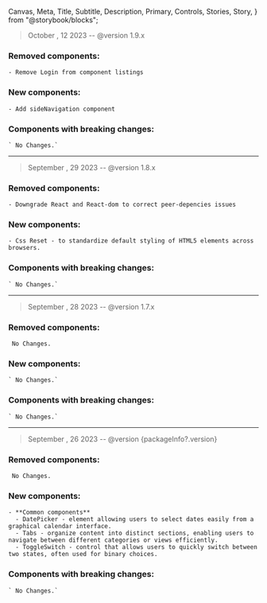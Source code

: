   Canvas,
  Meta,
  Title,
  Subtitle,
  Description,
  Primary,
  Controls,
  Stories,
  Story,
} from "@storybook/blocks";


<Meta title="ChangeLog" />

> October , 12 2023  -- @version 1.9.x

### Removed components:
    - Remove Login from component listings

### New components:
    - Add sideNavigation component

### Components with breaking changes:
    ` No Changes.`

----

> September , 29 2023  -- @version 1.8.x

### Removed components:
    - Downgrade React and React-dom to correct peer-depencies issues

### New components:
    - Css Reset - to standardize default styling of HTML5 elements across browsers.

### Components with breaking changes:
    ` No Changes.`

----

> September , 28 2023  -- @version 1.7.x

### Removed components:
` No Changes.`

### New components:
    ` No Changes.` 

### Components with breaking changes:
    ` No Changes.`

----

> September , 26 2023  -- @version {packageInfo?.version}

### Removed components:
` No Changes.`

### New components:

    - **Common components**
      - DatePicker - element allowing users to select dates easily from a graphical calendar interface.
      - Tabs - organize content into distinct sections, enabling users to navigate between different categories or views efficiently.
      - ToggleSwitch - control that allows users to quickly switch between two states, often used for binary choices.

### Components with breaking changes:
    ` No Changes.`
